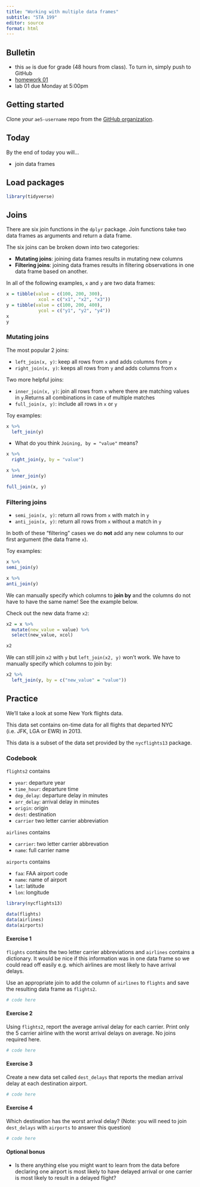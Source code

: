 ```yaml
---
title: "Working with multiple data frames"
subtitle: "STA 199"
editor: source
format: html
---
```


## Bulletin

- this `ae` is due for grade (48 hours from class). To turn in, simply push to GitHub
- [homework 01](/hw/hw-1.html)
- lab 01 due Monday at 5:00pm

## Getting started

Clone *your* `ae5-username` repo from the [GitHub organization](https://github.com/sta199-sp23-1/).

## Today

By the end of today you will...

- join data frames

## Load packages

```r
library(tidyverse)
```


## Joins

There are six join functions in the `dplyr` package. Join functions take two data frames as arguments and return a data frame.

The six joins can be broken down into two categories:

- **Mutating joins**: joining data frames results in mutating new columns
- **Filtering joins**: joining data frames results in filtering observations in one data frame based on another.

In all of the following examples, `x` and `y` are two data frames:

```r
x = tibble(value = c(100, 200, 300),
            xcol = c("x1", "x2", "x3"))
y = tibble(value = c(100, 200, 400),
            ycol = c("y1", "y2", "y4"))
x
y
```



### Mutating joins

The most popular 2 joins:

- `left_join(x, y)`: keep all rows from `x` and adds columns from `y`
- `right_join(x, y)`: keeps all rows from `y` and adds columns from `x`

Two more helpful joins:

- `inner_join(x, y)`: join all rows from `x` where there are matching values in `y`.Returns all combinations in case of multiple matches
- `full_join(x, y)`: include all rows in `x` or `y`

Toy examples:

```r
x %>%
  left_join(y)
```

- What do you think `Joining, by = "value"` means?

```r
x %>%
  right_join(y, by = "value")
```

```r
x %>%
  inner_join(y)
```

```r
full_join(x, y)
```


### Filtering joins

- `semi_join(x, y)`: return all rows from `x` with match in `y`
- `anti_join(x, y)`: return all rows from `x` without a match in `y`

In both of these "filtering" cases we do **not** add any new columns to our first argument (the data frame `x`).

Toy examples:

```r
x %>%
semi_join(y)
```

```r
x %>%
anti_join(y)
```

:::{.callout-note}
We can manually specify which columns to **join by** and the columns do not have to have the same name! See the example below.
:::

Check out the new data frame `x2`:
```r
x2 = x %>%
  mutate(new_value = value) %>%
  select(new_value, xcol)

x2
```
We can still join `x2` with `y` but `left_join(x2, y)` won't work. We have to manually specify which columns to join by:

```r
x2 %>%
  left_join(y, by = c("new_value" = "value"))
```

## Practice

We'll take a look at some New York flights data.

This data set contains on-time data for all flights that departed NYC (i.e. JFK, LGA or EWR) in 2013.

This data is a subset of the data set provided by the `nycflights13` package.

### Codebook

`flights2` contains

- `year`: departure year
- `time_hour`: departure time
- `dep_delay`: departure delay in minutes
- `arr_delay`: arrival delay in minutes
- `origin`: origin
- `dest`: destination
- `carrier` two letter carrier abbreviation

`airlines` contains

- `carrier`: two letter carrier abbrevation
- `name`: full carrier name

`airports` contains 

- `faa`: FAA airport code
- `name`: name of airport
- `lat`: latitude
- `lon`: longitude

```r
library(nycflights13)

data(flights)
data(airlines)
data(airports)
```

#### Exercise 1

`flights` contains the two letter carrier abbreviations and `airlines` contains a dictionary. It would be nice if this information was in one data frame so we could read off easily e.g. which airlines are most likely to have arrival delays.

Use an appropriate join to add the column of `airlines` to `flights` and save the resulting data frame as `flights2`.

```r
# code here
```
#### Exercise 2

Using `flights2`, report the average arrival delay for each carrier. Print only the 5 carrier airline with the worst arrival delays on average. No joins required here.

```r
# code here
```

#### Exercise 3

Create a new data set called `dest_delays` that reports the median arrival delay at each destination airport.

```r
# code here
```


#### Exercise 4

Which destination has the worst arrival delay? (Note: you will need to join `dest_delays` with `airports` to answer this question)

```r
# code here
```

#### Optional bonus

- Is there anything else you might want to learn from the data before declaring one airport is most likely to have delayed arrival or one carrier is most likely to result in a delayed flight?
